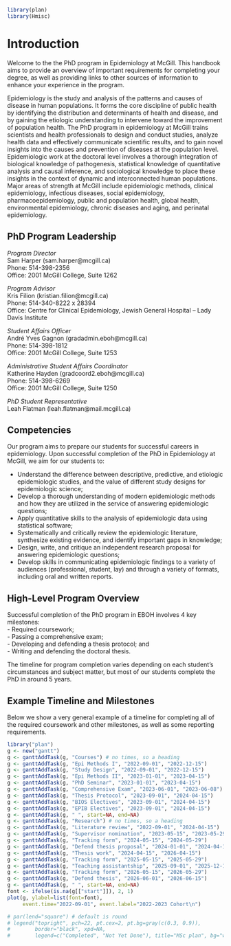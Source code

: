 ```r
library(plan)
library(Hmisc)
```
# Introduction

Welcome to the the PhD program in Epidemiology at McGill. This handbook aims to provide an overview of important requirements for completing your degree, as well as providing links to other sources of information to enhance your experience in the program.

Epidemiology is the study and analysis of the patterns and causes of disease in human populations. It forms the core discipline of public health by identifying the distribution and determinants of health and disease, and by gaining the etiologic understanding to intervene toward the improvement of population health. The PhD program in epidemiology at McGill trains scientists and health professionals to design and conduct studies, analyze health data and effectively communicate scientific results, and to gain novel insights into the causes and prevention of diseases at the population level. Epidemiologic work at the doctoral level involves a thorough integration of biological knowledge of pathogenesis, statistical knowledge of quantitative analysis and causal inference, and sociological knowledge to place these insights in the context of dynamic and interconnected human populations. Major areas of strength at McGill include epidemiologic methods, clinical epidemiology, infectious diseases, social epidemiology, pharmacoepidemiology, public and population health, global health, environmental epidemiology, chronic diseases and aging, and perinatal epidemiology.

## PhD Program Leadership

*Program Director*    
Sam Harper (sam.harper@mcgill.ca)  
Phone: 514-398-2356  
Office: 2001 McGill College, Suite 1262  

*Program Advisor*  
Kris Filion (kristian.filion@mcgill.ca)  
Phone: 514-340-8222 x 28394  
Office: Centre for Clinical Epidemiology, Jewish General Hospital – Lady Davis Institute  

*Student Affairs Officer*  
André Yves Gagnon (gradadmin.eboh@mcgill.ca)  
Phone: 514-398-1812  
Office: 2001 McGill College, Suite 1253  

*Administrative Student Affairs Coordinator*  
Katherine Hayden (gradcoord2.eboh@mcgill.ca)    
Phone: 514-398-6269  
Office: 2001 McGill College, Suite 1250

*PhD Student Representative*  
Leah Flatman (leah.flatman@mail.mcgill.ca)  

## Competencies
Our program aims to prepare our students for successful careers in epidemiology. Upon successful completion of the PhD in Epidemiology at McGill, we aim for our students to: 

- Understand the difference between descriptive, predictive, and etiologic epidemiologic studies, and the value of different study designs for epidemiologic science;
- Develop a thorough understanding of modern epidemiologic methods and how they are utilized in the service of answering epidemiologic questions;
- Apply quantitative skills to the analysis of epidemiologic data using statistical software;
- Systematically and critically review the epidemiologic literature, synthesize existing evidence, and identify important gaps in knowledge;
- Design, write, and critique an independent research proposal for answering epidemiologic questions;
- Develop skills in communicating epidemiologic findings to a variety of audiences (professional, student, lay) and through a variety of formats, including oral and written reports.

## High-Level Program Overview
Successful completion of the PhD program in EBOH involves 4 key milestones:  
- Required coursework;  
- Passing a comprehensive exam;  
- Developing and defending a thesis protocol; and  
- Writing and defending the doctoral thesis.  

The timeline for program completion varies depending on each student's circumstances and subject matter, but most of our students complete the PhD in around 5 years. 

## Example Timeline and Milestones
Below we show a very general example of a timeline for completing all of the required coursework and other milestones, as well as some reporting requirements. 

```r
library("plan")
g <- new("gantt")
g <- ganttAddTask(g, "Courses") # no times, so a heading
g <- ganttAddTask(g, "Epi Methods I", "2022-09-01", "2022-12-15")
g <- ganttAddTask(g, "Study Design", "2022-09-01", "2022-12-15")
g <- ganttAddTask(g, "Epi Methods II", "2023-01-01", "2023-04-15")
g <- ganttAddTask(g, "PhD Seminar", "2023-01-01", "2023-04-15")
g <- ganttAddTask(g, "Comprehensive Exam", "2023-06-01", "2023-06-08")
g <- ganttAddTask(g, "Thesis Protocol", "2023-09-01", "2024-04-15")
g <- ganttAddTask(g, "BIOS Electives", "2023-09-01", "2024-04-15")
g <- ganttAddTask(g, "EPIB Electives", "2023-09-01", "2024-04-15")
g <- ganttAddTask(g, " ", start=NA, end=NA)
g <- ganttAddTask(g, "Research") # no times, so a heading
g <- ganttAddTask(g, "Literature review", "2022-09-01", "2024-04-15")
g <- ganttAddTask(g, "Supervisor nomination", "2023-05-15", "2023-05-29")
g <- ganttAddTask(g, "Tracking form", "2024-05-15", "2024-05-29")
g <- ganttAddTask(g, "Defend thesis proposal", "2024-01-01", "2024-04-15")
g <- ganttAddTask(g, "Thesis work", "2024-04-15", "2026-04-15")
g <- ganttAddTask(g, "Tracking form", "2025-05-15", "2025-05-29")
g <- ganttAddTask(g, "Teaching assistantship", "2025-09-01", "2025-12-15")
g <- ganttAddTask(g, "Tracking form", "2026-05-15", "2026-05-29")
g <- ganttAddTask(g, "Defend thesis", "2026-06-01", "2026-06-15")
g <- ganttAddTask(g, " ", start=NA, end=NA)
font <- ifelse(is.na(g[["start"]]), 2, 1)
plot(g, ylabel=list(font=font),
     event.time="2022-09-01", event.label="2022-2023 Cohort\n")

# par(lend="square") # default is round
# legend("topright", pch=22, pt.cex=2, pt.bg=gray(c(0.3, 0.9)),
#        border="black", xpd=NA,
#        legend=c("Completed", "Not Yet Done"), title="MSc plan", bg="white")
```
